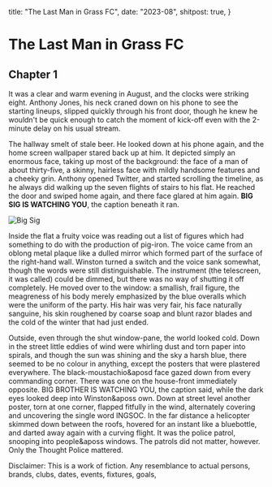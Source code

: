   title: "The Last Man in Grass FC",
  date: "2023-08",
  shitpost: true,
}

# The Last Man in Grass FC

## Chapter 1

It was a clear and warm evening in August, and the clocks were striking eight.
Anthony Jones, his neck craned down on his phone to see the starting lineups,
slipped quickly through his front door, though he knew he wouldn't be quick
enough to catch the moment of kick-off even with the 2-minute delay on his usual
stream.

The hallway smelt of stale beer. He looked down at his phone again, and the home
screen wallpaper stared back up at him. It depicted simply an enormous face,
taking up most of the background: the face of a man of about thirty-five, a
skinny, hairless face with mildly handsome features and a cheeky grin. Anthony
opened Twitter, and started scrolling the timeline, as he always did walking up
the seven flights of stairs to his flat. He reached the door and swiped home
again, and there face glared at him again. **BIG SIG IS WATCHING YOU**, the
caption beneath it ran.

<div className="flex w-full justify-center">
  <Image src="/images/big-sig.webp" alt="Big Sig" width={200} height={267} />
</div>

Inside the flat a fruity voice was reading out a list of figures which had
something to do with the production of pig-iron. The voice came from an oblong
metal plaque like a dulled mirror which formed part of the surface of the
right-hand wall. Winston turned a switch and the voice sank somewhat, though the
words were still distinguishable. The instrument (the telescreen, it was called)
could be dimmed, but there was no way of shutting it off completely. He moved
over to the window: a smallish, frail figure, the meagreness of his body merely
emphasized by the blue overalls which were the uniform of the party. His hair
was very fair, his face naturally sanguine, his skin roughened by coarse soap
and blunt razor blades and the cold of the winter that had just ended.

Outside, even through the shut window-pane, the world looked cold. Down in the
street little eddies of wind were whirling dust and torn paper into spirals, and
though the sun was shining and the sky a harsh blue, there seemed to be no
colour in anything, except the posters that were plastered everywhere. The
black-moustachio&aposd face gazed down from every commanding corner. There was
one on the house-front immediately opposite. BIG BROTHER IS WATCHING YOU, the
caption said, while the dark eyes looked deep into Winston&aposs own. Down at
street level another poster, torn at one corner, flapped fitfully in the wind,
alternately covering and uncovering the single word INGSOC. In the far distance
a helicopter skimmed down between the roofs, hovered for an instant like a
bluebottle, and darted away again with a curving flight. It was the police
patrol, snooping into people&aposs windows. The patrols did not matter, however.
Only the Thought Police mattered.

Disclaimer: This is a work of fiction. Any resemblance to actual persons,
brands, clubs, dates, events, fixtures, goals,

